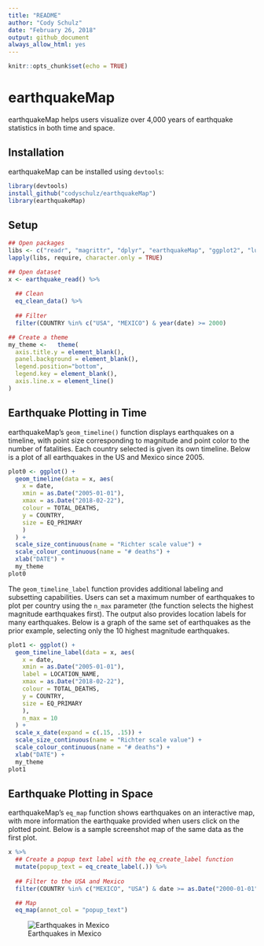 ```yaml
---
title: "README"
author: "Cody Schulz"
date: "February 26, 2018"
output: github_document
always_allow_html: yes
---
```


```r
knitr::opts_chunk$set(echo = TRUE)
```

# earthquakeMap

earthquakeMap helps users visualize over 4,000 years of earthquake statistics in both time and space.

## Installation

earthquakeMap can be installed using `devtools`:
```r
library(devtools)
install_github("codyschulz/earthquakeMap")
library(earthquakeMap)
```
## Setup

```r
## Open packages
libs <- c("readr", "magrittr", "dplyr", "earthquakeMap", "ggplot2", "lubridate")
lapply(libs, require, character.only = TRUE)

## Open dataset
x <- earthquake_read() %>%
  
  ## Clean
  eq_clean_data() %>%
  
  ## Filter
  filter(COUNTRY %in% c("USA", "MEXICO") & year(date) >= 2000) 

## Create a theme
my_theme <-   theme(
  axis.title.y = element_blank(),
  panel.background = element_blank(),
  legend.position="bottom",
  legend.key = element_blank(),
  axis.line.x = element_line()
)
```

## Earthquake Plotting in Time

earthquakeMap's `geom_timeline()` function displays earthquakes on a timeline, with point size corresponding to magnitude and point color to the number of fatalities. Each country selected is given its own timeline. Below is a plot of all earthquakes in the US and Mexico since 2005.


```r
plot0 <- ggplot() +
  geom_timeline(data = x, aes(
    x = date,
    xmin = as.Date("2005-01-01"), 
    xmax = as.Date("2018-02-22"), 
    colour = TOTAL_DEATHS, 
    y = COUNTRY, 
    size = EQ_PRIMARY
    )
  ) +
  scale_size_continuous(name = "Richter scale value") +
  scale_colour_continuous(name = "# deaths") +
  xlab("DATE") +
  my_theme
plot0
```

The `geom_timeline_label` function provides additional labeling and subsetting capabilities. Users can set a maximum number of earthquakes to plot per country using the `n_max` parameter (the function selects the highest magnitude earthquakes first). The output also provides location labels for many earthquakes. Below is a graph of the same set of earthquakes as the prior example, selecting only the 10 highest magnitude earthquakes.

```r
plot1 <- ggplot() +
  geom_timeline_label(data = x, aes(
    x = date, 
    xmin = as.Date("2005-01-01"), 
    label = LOCATION_NAME,
    xmax = as.Date("2018-02-22"), 
    colour = TOTAL_DEATHS, 
    y = COUNTRY, 
    size = EQ_PRIMARY
    ),
    n_max = 10
  ) +
  scale_x_date(expand = c(.15, .15)) +
  scale_size_continuous(name = "Richter scale value") +
  scale_colour_continuous(name = "# deaths") +
  xlab("DATE") +
  my_theme
plot1
```

## Earthquake Plotting in Space

earthquakeMap's `eq_map` function shows earthquakes on an interactive map, with more information the earthquake provided when users click on the plotted point. Below is a sample screenshot map of the same data as the first plot.

```r
x %>%
  ## Create a popup text label with the eq_create_label function
  mutate(popup_text = eq_create_label(.)) %>%
  
  ## Filter to the USA and Mexico 
  filter(COUNTRY %in% c("MEXICO", "USA") & date >= as.Date("2000-01-01")) %>%

  ## Map
  eq_map(annot_col = "popup_text")
```

![Earthquakes in Mexico](C:\Users\Cody\Google Drive\Software Development in R\course_5\out\usa_mexico_since_2000.png)
